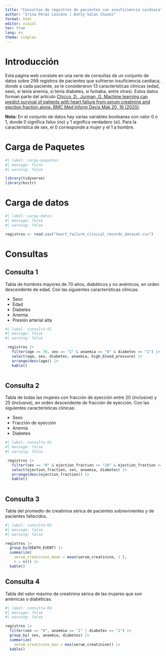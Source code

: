 ---
title: "Consultas de registros de pacientes con insuficiencia cardíaca"
author: "Irina Pérez Lescano | Ashly Salas Chavez"
format: html
editor: visual
toc: true
lang: es
theme: simplex
---

# Introducción
Esta página web consiste en una serie de consultas de un conjunto de datos sobre 299 registros de pacientes que sufrieron insuficiencia cardíaca, donde a cada paciente, se le consideraron 13 características clínicas (edad, sexo, si tenía anemia, si tenía diabetes, si fumaba, entre otras). Estos datos forman parte del artículo [Chicco, D., Jurman, G. Machine learning can predict survival of patients with heart failure from serum creatinine and ejection fraction alone. BMC Med Inform Decis Mak 20, 16 (2020)](https://bmcmedinformdecismak.biomedcentral.com/articles/10.1186/s12911-020-1023-5).

**Nota:** En el conjunto de datos hay varias variables booleanas con valor 0 o 1, donde 0 significa falso (no) y 1 significa verdadero (sí). Para la característica de sex, el 0 corresponde a  mujer y el 1 a  hombre.


# Carga de Paquetes

```{r}
#| label: carga-paquetes
#| message: false
#| warning: false

library(tidyverse)
library(knitr)
```

# Carga de datos

```{r}
#| label: carga-datos
#| message: false
#| warning: false

registros <- read.csv("heart_failure_clinical_records_dataset.csv")

```

# Consultas

## Consulta 1
Tabla de hombres mayores de 70 años, diabéticos y no anémicos, en orden descendente de edad.
Con las siguientes caracteristicas clinicas: 

- Sexo 
- Edad 
- Diabetes 
- Anemia 
- Presión arterial alta

```{r}
#| label: consulta-01
#| message: false
#| warning: false

 registros |>
   filter(age >= 70, sex == "1" & anaemia == "0" & diabetes == "1") |>
   select(age, sex, diabetes, anaemia, high_blood_pressure) |>
   arrange(desc(age)) |>
   kable() 
   
```

## Consulta 2
Tabla de todas las mujeres con fracción de eyección entre 20 (inclusive) y 25 (inclusive), en orden descendente de fracción de eyección.
Con las siguientes características clínicas:

- Sexo
- Fracción de eyección
- Anemia
- Diabetes

```{r}
#| label: consulta-02
#| message: false
#| warning: false

 registros |>
   filter(sex == "0" & ejection_fraction >= "20" & ejection_fraction <= "25" ) |>
   select(ejection_fraction, sex, anaemia, diabetes) |>
   arrange(desc(ejection_fraction)) |>
   kable() 
   
```

## Consulta 3
Tabla del promedio de creatinina sérica de pacientes sobrevivientes y de pacientes fallecidos.

```{r}
#| label: consulta-03
#| message: false
#| warning: false

registros |>
  group_by(DEATH_EVENT) |>
  summarize(
    serum_creatinine_mean = mean(serum_creatinine, 1 ),
    n = n()) |>
  kable()
```

## Consulta 4
Tabla del valor máximo de creatinina sérica de las mujeres que son anémicas o diabéticas.

```{r}
#| label: consulta-04
#| message: false
#| warning: false

registros |>
  filter(sex == "0", anaemia == "1" | diabetes == "1") |>
  group_by( sex, anaemia, diabetes) |>
  summarize(
    serum_creatinine_max = max(serum_creatinine)) |>
  kable()
```

